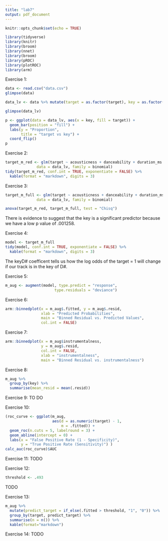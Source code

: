 ```yaml
---
title: "lab7"
output: pdf_document
---
```


```r
knitr::opts_chunk$set(echo = TRUE)
```

```r
library(tidyverse)
library(knitr)
library(broom)
library(nnet)
library(broom)
library(pROC)
library(plotROC) 
library(arm)

```

Exercise 1: 

```r
data <- read.csv("data.csv")
glimpse(data)
```
```r

data_lv <- data %>% mutate(target = as.factor(target), key = as.factor(ifelse(key == 2, "D", ifelse(key == 3, "D#", "Other"))))

glimpse(data_lv)
```


```r
p <- ggplot(data = data_lv, aes(x = key, fill = target)) +
  geom_bar(position = "fill") +
  labs(y = "Proportion", 
       title = "target vs key") +
  coord_flip()
p
```
Exercise 2: 
```r
target_m_red <- glm(target ~ acousticness + danceability + duration_ms + instrumentalness + loudness + speechiness + valence, 
              data = data_lv, family = binomial)
tidy(target_m_red, conf.int = TRUE, exponentiate = FALSE) %>% 
  kable(format = "markdown", digits = 3)
```
Exercise 3: 
```r
target_m_full <- glm(target ~ acousticness + danceability + duration_ms + instrumentalness + loudness + speechiness + valence + key, 
              data = data_lv, family = binomial)
```

```r

anova(target_m_red, target_m_full, test = "Chisq")
```

There is evidence to suggest that the key is a significant predictor because we have a low p value of .001258. 


Exercise 4:

```r
model <- target_m_full 
tidy(model, conf.int = TRUE, exponentiate = FALSE) %>% 
  kable(format = "markdown", digits = 3)
```
The keyD# coefficent tells us how the log odds of the target = 1 will change if our track is in the key of D#. 

Exercise 5:

```r
m_aug <- augment(model, type.predict = "response", 
                      type.residuals = "deviance")


```
Exercise 6:
```r
arm::binnedplot(x = m_aug$.fitted, y = m_aug$.resid,
                xlab = "Predicted Probabilities", 
                main = "Binned Residual vs. Predicted Values", 
                col.int = FALSE)
```
Exercise 7:
```r
arm::binnedplot(x = m_aug$instrumentalness, 
                y = m_aug$.resid, 
                col.int = FALSE,
                xlab = "instrumentalness", 
                main = "Binned Residual vs. instrumentalness")
```
Exercise 8: 
```r
m_aug %>%
  group_by(key) %>%
  summarise(mean_resid = mean(.resid))
```

Exercise 9: 
TO DO

Exercise 10:
```r
(roc_curve <- ggplot(m_aug, 
                     aes(d = as.numeric(target) - 1, 
                         m = .fitted)) +
  geom_roc(n.cuts = 5, labelround = 3) + 
  geom_abline(intercept = 0) + 
  labs(x = "False Positive Rate (1 - Specificity)", 
       y = "True Positive Rate (Sensitivity)") )
calc_auc(roc_curve)$AUC

```
Exercise 11:
TODO

Exercise 12:
```r
threshold <- .493
```
TODO 

Exercise 13:

```r
m_aug %>%
  mutate(predict_target = if_else(.fitted > threshold, "1", "0")) %>%
  group_by(target, predict_target) %>%
  summarise(n = n()) %>%
  kable(format="markdown")
```
Exercise 14:
TODO





